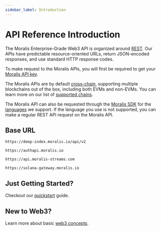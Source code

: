 ```yaml
---
sidebar_label: Introduction
---
```



# API Reference Introduction

The Moralis Enterprise-Grade Web3 API is organized around [REST](http://en.wikipedia.org/wiki/Representational_State_Transfer). Our APIs have predictable resource-oriented URLs, return JSON-encoded responses, and use standard HTTP response codes.

To make request to the Moralis APIs, you will first be required to get your [Moralis API key](https://docs.moralis.io/reference/moralis-api-key).

The Moralis APIs are by default [cross-chain](https://docs.moralis.io/docs/cross-chain-requests), supporting multiple blockchains out of the box, including both EVMs and non-EVMs. You can learn more on our list of [supported chains](https://docs.moralis.io/reference/supported-chains).

The Moralis API can also be requested through the [Moralis SDK](https://docs.moralis.io/docs/moralis-sdk) for the [languages](https://docs.moralis.io/docs/moralis-sdk#what-are-the-languages-we-support) we support. If the language you use is not supported, you can make a regular REST API request on the Moralis API.

## Base URL

<Tabs groupId="moralis-api">
  <TabItem value="evm" label="EVM API">

```
https://deep-index.moralis.io/api/v2
```

  </TabItem>
  <TabItem value="auth" label="Auth API">

```
https://authapi.moralis.io
```

  </TabItem>
  <TabItem value="streams" label="Streams API">

```
https://api.moralis-streams.com
```

  </TabItem>
  <TabItem value="solana" label="Solana API">

```
https://solana-gateway.moralis.io
```

  </TabItem>
</Tabs>

## Just Getting Started?

Checkout our [quickstart](https://docs.moralis.io/docs/quickstart) guide.

## New to Web3?

Learn more about basic [web3 concepts](https://docs.moralis.io/docs/web3-concepts).
